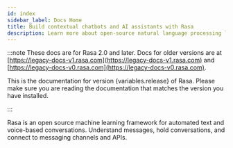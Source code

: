 ```yaml
---
id: index
sidebar_label: Docs Home
title: Build contextual chatbots and AI assistants with Rasa
description: Learn more about open-source natural language processing library Rasa NLU for intent classification and entity extraction in on premise chatbots.
---
```

<!-- this file is version specific, do not use `@site/...` syntax -->

:::note
These docs are for Rasa 2.0 and later. Docs for older versions are at [https://legacy-docs-v1.rasa.com](https://legacy-docs-v1.rasa.com)
and [https://legacy-docs-v0.rasa.com](https://legacy-docs-v0.rasa.com).

<p>This is the documentation for version {variables.release} of Rasa. Please make sure you are reading the documentation
that matches the version you have installed.</p>

:::

Rasa is an open source machine learning framework for automated text and voice-based conversations.
Understand messages, hold conversations, and connect to messaging channels and APIs.
